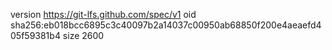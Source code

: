 version https://git-lfs.github.com/spec/v1
oid sha256:eb018bcc6895c3c40097b2a14037c00950ab68850f200e4aeaefd405f59381b4
size 2600
